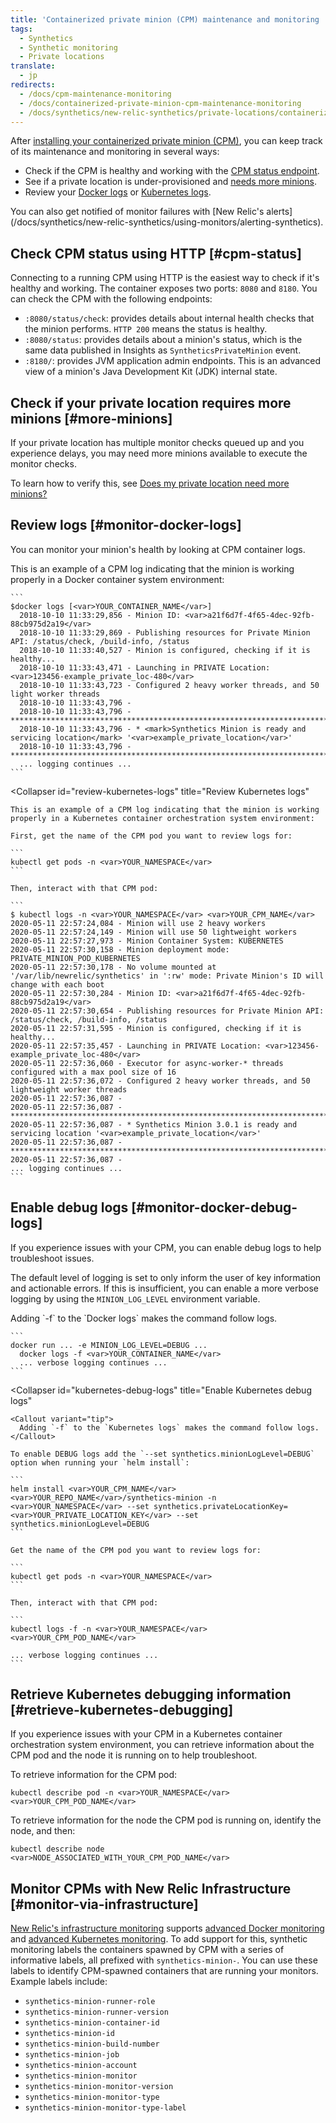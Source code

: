 ```yaml
---
title: 'Containerized private minion (CPM) maintenance and monitoring '
tags:
  - Synthetics
  - Synthetic monitoring
  - Private locations
translate:
  - jp
redirects:
  - /docs/cpm-maintenance-monitoring
  - /docs/containerized-private-minion-cpm-maintenance-monitoring
  - /docs/synthetics/new-relic-synthetics/private-locations/containerized-private-minion-cpm-maintenance-monitoring
---
```


After [installing your containerized private minion (CPM)](/docs/install-containerized-private-minions-cpms), you can keep track of its maintenance and monitoring in several ways:

* Check if the CPM is healthy and working with the [CPM status endpoint](#cpm-status).
* See if a private location is under-provisioned and [needs more minions](#more-minions).
* Review your [Docker logs](#) or [Kubernetes logs](#).

<Callout variant="tip">
  You can also get notified of monitor failures with [New Relic's alerts](/docs/synthetics/new-relic-synthetics/using-monitors/alerting-synthetics).
</Callout>

## Check CPM status using HTTP [#cpm-status]

Connecting to a running CPM using HTTP is the easiest way to check if it's healthy and working. The container exposes two ports: `8080` and `8180`. You can check the CPM with the following endpoints:

* `:8080/status/check`: provides details about internal health checks that the minion performs. `HTTP 200` means the status is healthy.
* `:8080/status`: provides details about a minion's status, which is the same data published in Insights as `SyntheticsPrivateMinion` event.
* `:8180/`: provides JVM application admin endpoints. This is an advanced view of a minion's Java Development Kit (JDK) internal state.

## Check if your private location requires more minions [#more-minions]

If your private location has multiple monitor checks queued up and you experience delays, you may need more minions available to execute the monitor checks.

To learn how to verify this, see [Does my private location need more minions?](/docs/synthetics/new-relic-synthetics/private-locations/monitor-private-locations#more-minions)

## Review logs [#monitor-docker-logs]

You can monitor your minion's health by looking at CPM container logs.

<CollapserGroup>
  <Collapser
    id="review-docker-logs"
    title="Review Docker logs"
  >
    This is an example of a CPM log indicating that the minion is working properly in a Docker container system environment:

    ```
    $docker logs [<var>YOUR_CONTAINER_NAME</var>]
      2018-10-10 11:33:29,856 - Minion ID: <var>a21f6d7f-4f65-4dec-92fb-88cb975d2a19</var>
      2018-10-10 11:33:29,869 - Publishing resources for Private Minion API: /status/check, /build-info, /status
      2018-10-10 11:33:40,527 - Minion is configured, checking if it is healthy...
      2018-10-10 11:33:43,471 - Launching in PRIVATE Location: <var>123456-example_private_loc-480</var>
      2018-10-10 11:33:43,723 - Configured 2 heavy worker threads, and 50 light worker threads
      2018-10-10 11:33:43,796 -
      2018-10-10 11:33:43,796 - **************************************************************************
      2018-10-10 11:33:43,796 - * <mark>Synthetics Minion is ready and servicing location</mark> '<var>example_private_location</var>'
      2018-10-10 11:33:43,796 - **************************************************************************
      ... logging continues ...
    ```
  </Collapser>

  <Collapser
    id="review-kubernetes-logs"
    title="Review Kubernetes logs"
  >
    This is an example of a CPM log indicating that the minion is working properly in a Kubernetes container orchestration system environment:

    First, get the name of the CPM pod you want to review logs for:

    ```
    kubectl get pods -n <var>YOUR_NAMESPACE</var>
    ```

    Then, interact with that CPM pod:

    ```
    $ kubectl logs -n <var>YOUR_NAMESPACE</var> <var>YOUR_CPM_NAME</var>
    2020-05-11 22:57:24,084 - Minion will use 2 heavy workers
    2020-05-11 22:57:24,149 - Minion will use 50 lightweight workers
    2020-05-11 22:57:27,973 - Minion Container System: KUBERNETES
    2020-05-11 22:57:30,158 - Minion deployment mode: PRIVATE_MINION_POD_KUBERNETES
    2020-05-11 22:57:30,178 - No volume mounted at '/var/lib/newrelic/synthetics' in ':rw' mode: Private Minion's ID will change with each boot
    2020-05-11 22:57:30,284 - Minion ID: <var>a21f6d7f-4f65-4dec-92fb-88cb975d2a19</var>
    2020-05-11 22:57:30,654 - Publishing resources for Private Minion API: /status/check, /build-info, /status
    2020-05-11 22:57:31,595 - Minion is configured, checking if it is healthy...
    2020-05-11 22:57:35,457 - Launching in PRIVATE Location: <var>123456-example_private_loc-480</var>
    2020-05-11 22:57:36,060 - Executor for async-worker-* threads configured with a max pool size of 16
    2020-05-11 22:57:36,072 - Configured 2 heavy worker threads, and 50 lightweight worker threads
    2020-05-11 22:57:36,087 -
    2020-05-11 22:57:36,087 - **************************************************************************
    2020-05-11 22:57:36,087 - * Synthetics Minion 3.0.1 is ready and servicing location '<var>example_private_location</var>'
    2020-05-11 22:57:36,087 - **************************************************************************
    2020-05-11 22:57:36,087 -
    ... logging continues ...
    ```
  </Collapser>
</CollapserGroup>

## Enable debug logs [#monitor-docker-debug-logs]

If you experience issues with your CPM, you can enable debug logs to help troubleshoot issues.

The default level of logging is set to only inform the user of key information and actionable errors. If this is insufficient, you can enable a more verbose logging by using the `MINION_LOG_LEVEL` environment variable.

<CollapserGroup>
  <Collapser
    id="docker-debug-logs"
    title="Enable Docker debug logs"
  >
    <Callout variant="tip">
      Adding `-f` to the `Docker logs` makes the command follow logs.
    </Callout>

    ```
    docker run ... -e MINION_LOG_LEVEL=DEBUG ...
      docker logs -f <var>YOUR_CONTAINER_NAME</var>
      ... verbose logging continues ...
    ```
  </Collapser>

  <Collapser
    id="kubernetes-debug-logs"
    title="Enable Kubernetes debug logs"
  >
    <Callout variant="tip">
      Adding `-f` to the `Kubernetes logs` makes the command follow logs.
    </Callout>

    To enable DEBUG logs add the `--set synthetics.minionLogLevel=DEBUG` option when running your `helm install`:

    ```
    helm install <var>YOUR_CPM_NAME</var> <var>YOUR_REPO_NAME</var>/synthetics-minion -n <var>YOUR_NAMESPACE</var> --set synthetics.privateLocationKey=<var>YOUR_PRIVATE_LOCATION_KEY</var> --set synthetics.minionLogLevel=DEBUG
    ```

    Get the name of the CPM pod you want to review logs for:

    ```
    kubectl get pods -n <var>YOUR_NAMESPACE</var>
    ```

    Then, interact with that CPM pod:

    ```
    kubectl logs -f -n <var>YOUR_NAMESPACE</var> <var>YOUR_CPM_POD_NAME</var>

    ... verbose logging continues ...
    ```
  </Collapser>
</CollapserGroup>

## Retrieve Kubernetes debugging information [#retrieve-kubernetes-debugging]

If you experience issues with your CPM in a Kubernetes container orchestration system environment, you can retrieve information about the CPM pod and the node it is running on to help troubleshoot.

To retrieve information for the CPM pod:

```
kubectl describe pod -n <var>YOUR_NAMESPACE</var> <var>YOUR_CPM_POD_NAME</var>
```

To retrieve information for the node the CPM pod is running on, identify the node, and then:

```
kubectl describe node <var>NODE_ASSOCIATED_WITH_YOUR_CPM_POD_NAME</var>
```

## Monitor CPMs with New Relic Infrastructure [#monitor-via-infrastructure]

[New Relic's infrastructure monitoring](/docs/infrastructure) supports [advanced Docker monitoring](https://docs.newrelic.com/docs/infrastructure/new-relic-infrastructure/data-instrumentation/docker-instrumentation-infrastructure) and [advanced Kubernetes monitoring](https://docs.newrelic.com/docs/integrations/kubernetes-integration/get-started/introduction-kubernetes-integration). To add support for this, synthetic monitoring labels the containers spawned by CPM with a series of informative labels, all prefixed with `synthetics-minion-`. You can use these labels to identify CPM-spawned containers that are running your monitors. Example labels include:

* `synthetics-minion-runner-role`
* `synthetics-minion-runner-version`
* `synthetics-minion-container-id`
* `synthetics-minion-id`
* `synthetics-minion-build-number`
* `synthetics-minion-job`
* `synthetics-minion-account`
* `synthetics-minion-monitor`
* `synthetics-minion-monitor-version`
* `synthetics-minion-monitor-type`
* `synthetics-minion-monitor-type-label`
